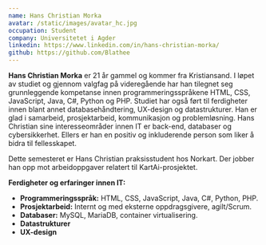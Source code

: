 ```yaml
---
name: Hans Christian Morka
avatar: /static/images/avatar_hc.jpg
occupation: Student
company: Universitetet i Agder
linkedin: https://www.linkedin.com/in/hans-christian-morka/
github: https://github.com/Blathee
---
```


**Hans Christian Morka** er 21 år gammel og kommer fra Kristiansand. I løpet av studiet og gjennom valgfag på videregående har han tilegnet seg grunnleggende kompetanse innen programmeringsspråkene HTML, CSS, JavaScript, Java, C#, Python og PHP. Studiet har også ført til ferdigheter innen blant annet databasehåndtering, UX-design og datastrukturer. Han er glad i samarbeid, prosjektarbeid, kommunikasjon og problemløsning. Hans Christian sine interesseområder innen IT er back-end, databaser og cybersikkerhet. Ellers er han en positiv og inkluderende person som liker å bidra til fellesskapet.

Dette semesteret er Hans Christian praksisstudent hos Norkart. Der jobber han opp mot arbeidoppgaver relatert til KartAi-prosjektet.

**Ferdigheter og erfaringer innen IT:**

- **Programmeringsspråk:** HTML, CSS, JavaScript, Java, C#, Python, PHP.
- **Prosjektarbeid:** Internt og med eksterne oppdragsgivere, agilt/Scrum.
- **Databaser:** MySQL, MariaDB, container virtualisering.
- **Datastrukturer**
- **UX-design**